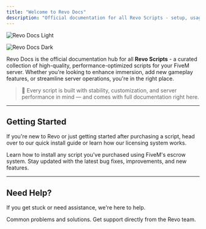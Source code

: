 ```yaml
---
title: "Welcome to Revo Docs"
description: "Official documentation for all Revo Scripts - setup, usage, and support in one place."
---
```


<img
  className="block dark:hidden"
  src="/images/hero-light.png"
  alt="Revo Docs Light"
/>

<img
  className="hidden dark:block"
  src="/images/hero-dark.png"
  alt="Revo Docs Dark"
/>

Revo Docs is the official documentation hub for all **Revo Scripts** - a curated collection of high-quality, performance-optimized scripts for your FiveM server. Whether you're looking to enhance immersion, add new gameplay features, or streamline server operations, you're in the right place.

> 🚀 Every script is built with stability, customization, and server performance in mind — and comes with full documentation right here.

---

## Getting Started

If you're new to Revo or just getting started after purchasing a script, head over to our quick install guide or learn how our licensing system works.

<CardGroup cols={2}>
  <Card title="Install a Script" icon="cloud-arrow-down" href="/general/install">
    Learn how to install any script you've purchased using FiveM's escrow system.
  </Card>
  <Card title="Script Updates" icon="rotate" href="/general/updates">
    Stay updated with the latest bug fixes, improvements, and new features.
  </Card>
</CardGroup>

---

## Need Help?

If you get stuck or need assistance, we're here to help.

<CardGroup cols={2}>
  <Card title="Troubleshooting" icon="circle-exclamation" href="/general/troubleshooting">
    Common problems and solutions.
  </Card>
  <Card title="Join Our Discord" icon="discord" href="https://discord.gg/your-server-link">
    Get support directly from the Revo team.
  </Card>
</CardGroup>